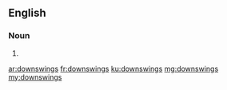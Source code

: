 ==English==

===Noun===
{{head|en|plural}}

# {{plural of|downswing|lang=en}}

[[ar:downswings]]
[[fr:downswings]]
[[ku:downswings]]
[[mg:downswings]]
[[my:downswings]]